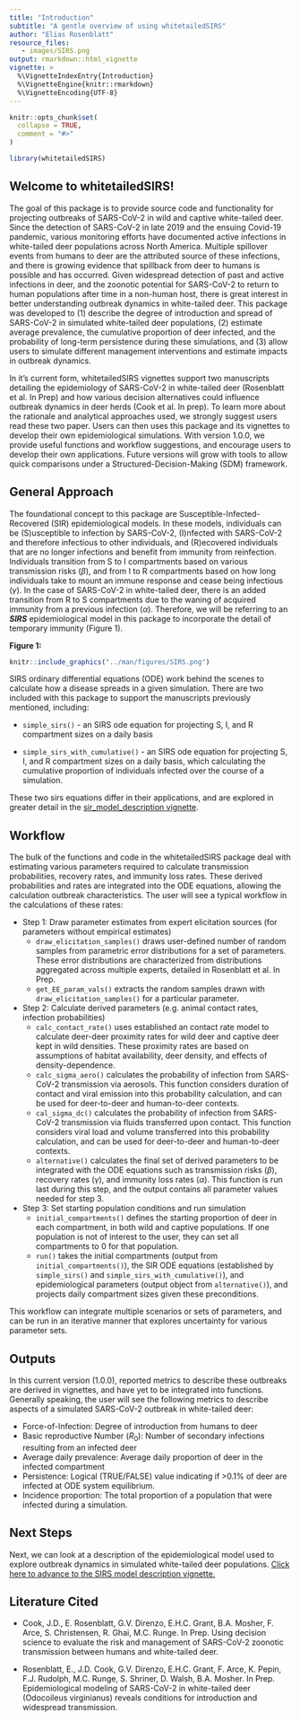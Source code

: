 ```yaml
---
title: "Introduction"
subtitle: "A gentle overview of using whitetailedSIRS"
author: "Elias Rosenblatt"
resource_files:
   - images/SIRS.png
output: rmarkdown::html_vignette
vignette: >
  %\VignetteIndexEntry{Introduction}
  %\VignetteEngine{knitr::rmarkdown}
  %\VignetteEncoding{UTF-8}
---
```


```r
knitr::opts_chunk$set(
  collapse = TRUE,
  comment = "#>"
)
```

```r
library(whitetailedSIRS)
```

## Welcome to whitetailedSIRS!

The goal of this package is to provide source code and functionality for projecting outbreaks of SARS-CoV-2 in wild and captive white-tailed deer. Since the detection of SARS-CoV-2 in late 2019 and the ensuing Covid-19 pandemic, various monitoring efforts have documented active infections in white-tailed deer populations across North America. Multiple spillover events from humans to deer are the attributed source of these infections, and there is growing evidence that spillback from deer to humans is possible and has occurred. Given widespread detection of past and active infections in deer, and the zoonotic potential for SARS-CoV-2 to return to human populations after time in a non-human host, there is great interest in better understanding outbreak dynamics in white-tailed deer. This package was developed to (1) describe the degree of introduction and spread of SARS-CoV-2 in simulated white-tailed deer populations, (2) estimate average prevalence, the cumulative proportion of deer infected, and the probability of long-term persistence during these simulations, and (3) allow users to simulate different management interventions and estimate impacts in outbreak dynamics.

In it's current form, whitetailedSIRS vignettes support two manuscripts detailing the epidemiology of SARS-CoV-2 in white-tailed deer (Rosenblatt et al. In Prep) and how various decision alternatives could influence outbreak dynamics in deer herds (Cook et al. In prep). To learn more about the rationale and analytical approaches used, we strongly suggest users read these two paper. Users can then uses this package and its vignettes to develop their own epidemiological simulations. With version 1.0.0, we provide useful functions and workflow suggestions, and encourage users to develop their own applications. Future versions will grow with tools to allow quick comparisons under a Structured-Decision-Making (SDM) framework.

## General Approach

The foundational concept to this package are Susceptible-Infected-Recovered (SIR) epidemiological models. In these models, individuals can be (S)usceptible to infection by SARS-CoV-2, (I)nfected with SARS-CoV-2 and therefore infectious to other individuals, and (R)ecovered individuals that are no longer infections and benefit from immunity from reinfection. Individuals transition from S to I compartments based on various transmission risks ($\beta$), and from I to R compartments based on how long individuals take to mount an immune response and cease being infectious ($\gamma$). In the case of SARS-CoV-2 in white-tailed deer, there is an added transition from R to S compartments due to the waning of acquired immunity from a previous infection ($\alpha$). Therefore, we will be referring to an ***SIRS*** epidemiological model in this package to incorporate the detail of temporary immunity (Figure 1).

**Figure 1:**

```r
knitr::include_graphics("../man/figures/SIRS.png")
```

SIRS ordinary differential equations (ODE) work behind the scenes to calculate how a disease spreads in a given simulation. There are two included with this package to support the manuscripts previously mentioned, including: 

* `simple_sirs()` - an SIRS ode equation for projecting S, I, and R compartment sizes on a daily basis

* `simple_sirs_with_cumulative()` - an SIRS ode equation for projecting S, I, and R compartment sizes on a daily basis, which calculating the cumulative proportion of individuals infected over the course of a simulation.

These two sirs equations differ in their applications, and are explored in greater detail in the [sir_model_description vignette](sir_model_description.html).

## Workflow
The bulk of the functions and code in the whitetailedSIRS package deal with estimating various parameters required to calculate transmission probabilities, recovery rates, and immunity loss rates. These derived probabilities and rates are integrated into the ODE equations, allowing the calculation outbreak characteristics. The user will see a typical workflow in the calculations of these rates:

* Step 1: Draw parameter estimates from expert elicitation sources (for parameters without empirical estimates)
   +  `draw_elicitation_samples()` draws user-defined number of random samples from parametric error distributions for a set of parameters. These error distributions are characterized from distributions aggregated across multiple experts, detailed in Rosenblatt et al. In Prep.
   + `get_EE_param_vals()` extracts the random samples drawn with `draw_elicitation_samples()` for a particular parameter.
* Step 2: Calculate derived parameters (e.g. animal contact rates, infection probabilities)
   + `calc_contact_rate()` uses established an contact rate model to calculate deer-deer proximity rates for wild deer and captive deer kept in wild densities. These proximity rates are based on assumptions of habitat availability, deer density, and effects of density-dependence.
   + `calc_sigma_aero()` calculates the probability of infection from SARS-CoV-2 transmission via aerosols. This function considers duration of contact and viral emission into this probability calculation, and can be used for deer-to-deer and human-to-deer contexts.
   + `cal_sigma_dc()` calculates the probability of infection from SARS-CoV-2 transmission via fluids transferred upon contact. This function considers viral load and volume transferred into this probability calculation, and can be used for deer-to-deer and human-to-deer contexts.
   + `alternative()` calculates the final set of derived parameters to be integrated with the ODE equations such as transmission risks ($\beta$), recovery rates ($\gamma$), and immunity loss rates ($\alpha$). This function is run last during this step, and the output contains all parameter values needed for step 3.
* Step 3: Set starting population conditions and run simulation
   + `initial_compartments()` defines the starting proportion of deer in each compartment, in both wild and captive populations. If one population is not of interest to the user, they can set all compartments to 0 for that population.
   + `run()` takes the initial compartments (output from `initial_compartments()`), the SIR ODE equations (established by `simple_sirs()` and `simple_sirs_with_cumulative()`), and epidemiological parameters (output object from `alternative()`), and projects daily compartment sizes given these preconditions.
      
This workflow can integrate multiple scenarios or sets of parameters, and can be run in an iterative manner that explores uncertainty for various parameter sets.

## Outputs
In this current version (1.0.0), reported metrics to describe these outbreaks are derived in vignettes, and have yet to be integrated into functions. Generally speaking, the user will see the following metrics to describe aspects of a simulated SARS-CoV-2 outbreak in white-tailed deer:

* Force-of-Infection: Degree of introduction from humans to deer
* Basic reproductive Number ($R_0$): Number of secondary infections resulting from an infected deer
* Average daily prevalence: Average daily proportion of deer in the infected compartment
* Persistence: Logical (TRUE/FALSE) value indicating if >0.1% of deer are infected at ODE system equilibrium.
* Incidence proportion: The total proportion of a population that were infected during a simulation.

## Next Steps
Next, we can look at a description of the epidemiological model used to explore outbreak dynamics in simulated white-tailed deer populations. [Click here to advance to the SIRS model description vignette.](sir_model_description.html)

## Literature Cited
* Cook, J.D., E. Rosenblatt, G.V. Direnzo, E.H.C. Grant, B.A. Mosher, F. Arce, S. Christensen, R. Ghai, M.C. Runge. In Prep. Using decision science to evaluate the risk and management of SARS-CoV-2 zoonotic transmission between humans and white-tailed deer.

* Rosenblatt, E., J.D. Cook, G.V. Direnzo, E.H.C. Grant, F. Arce, K. Pepin, F.J. Rudolph, M.C. Runge, S. Shriner, D. Walsh, B.A. Mosher. In Prep. Epidemiological modeling of SARS-CoV-2 in white-tailed deer (Odocoileus virginianus) reveals conditions for introduction and widespread transmission.
